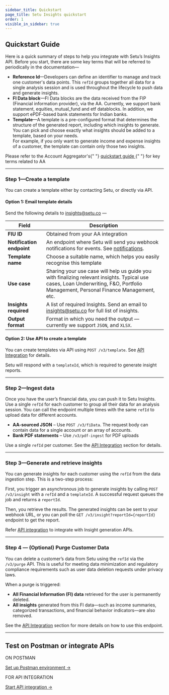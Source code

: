 ```yaml
---
sidebar_title: Quickstart
page_title: Setu Insights quickstart
order: 1
visible_in_sidebar: true
---
```


## Quickstart Guide

Here is a quick summary of steps to help you integrate with Setu’s Insights API. Before you start, there are some key terms that will be referred to periodically in the documentation—

- **Reference Id**—Developers can define an identifier to manage and track one customer's data points. This `refId` groups together all data for a single analysis session and is used throughout the lifecycle to push data and generate insights.
- **FI Data block**—FI Data blocks are the data received from the FIP (Financial information provider), via the AA. Currently, we support bank statement, equities, mutual_fund and etf datablocks. In addition, we support ePDF-based bank statements for Indian banks.
- **Template**—A template is a pre-configured format that determines the structure of the generated report, including which insights to generate. You can pick and choose exactly what insights should be added to a template, based on your needs.  
For example, if you only want to generate income and expense insights of a customer, the template can contain only those two insights.

<Callout type="tip">
  Please refer to the Account Aggregator's{" "}
  <a href="/data/account-aggregator/quickstart#quickstart-guide" target="_blank">
    quickstart guide
  </a>{" "}
  for key terms related to AA
</Callout>

<hr className="primary" />

### Step 1—Create a template

You can create a template either by contacting Setu, or directly via API.

#### Option 1: Email template details

Send the following details to [insights@setu.co](mailto:insights@setu.co) —

| Field                  | Description                                                                                                                                  |
|------------------------|----------------------------------------------------------------------------------------------------------------------------------------------|
| **FIU ID**             | Obtained from your AA integration                                                                                                            |
| **Notification endpoint** | An endpoint where Setu will send you webhook notifications for events. See <a href="/data/insights/notifications" target="_blank">notifications</a>.                                         |
| **Template name**      | Choose a suitable name, which helps you easily recognise this template                                                                                                            |
| **Use case**           | Sharing your use case will help us guide you with finalizing relevant insights. Typical use cases, Loan Underwriting, F&O, Portfolio Management, Personal Finance Management, etc.                                       |
| **Insights required**  |  A list of required Insights. Send an email to [insights@setu.co](mailto:insights@setu.co) for full list of insights.                                               |
| **Output format**      | Format in which you need the output — currently we support `JSON`, and `XLSX`.                                                                                                                |

#### Option 2: Use API to create a template

You can create templates via API using `POST /v3/template`. See <a href="/data/insights/quickstart/api-integration">API Integration</a> for details.

Setu will respond with a `templateId`, which is required to generate insight reports.

<hr className="primary" />

### Step 2—Ingest data

Once you have the user’s financial data, you can push it to Setu Insights. Use a single `refId` for each customer to group all their data for an analysis session. You can call the endpoint multiple times with the same `refId` to upload data for different accounts.

- **AA-sourced JSON** – Use `POST /v3/fiData`. The request body can contain data for a single account or an array of accounts.
- **Bank PDF statements** – Use `/v3/pdf-ingest` for PDF uploads

Use a single `refId` per customer. See the <a href="/data/insights/quickstart/api-integration">API Integration</a> section for details.

<hr className="primary" />

### Step 3—Generate and retrieve insights

You can generate insights for each customer using the `refId` from the data ingestion step. This is a two-step process:

First, you trigger an asynchronous job to generate insights by calling `POST /v3/insight` with a `refId` and a `templateId`. A successful request queues the job and returns a `reportId`.

Then, you retrieve the results. The generated insights can be sent to your webhook URL, or you can poll the `GET /v3/insight?reportId={reportId}` endpoint to get the report.

Refer <a href="/data/insights/quickstart/api-integration" target="_blank">API integration</a> to integrate with Insight generation APIs.

<hr className="primary" />

### Step 4 — (Optional) Purge Customer Data

You can delete a customer’s data from Setu using the `refId` via the `/v3/purge` API. This is useful for meeting data minimization and regulatory compliance requirements such as user data deletion requests under privacy laws.

When a purge is triggered:

- **All Financial Information (FI) data** retrieved for the user is permanently deleted.
- **All insights** generated from this FI data—such as income summaries, categorized transactions, and financial behavior indicators—are also removed.

See the <a href="/data/insights/quickstart/api-integration">API Integration</a> section for more details on how to use this endpoint.

<hr className="primary" />

## Test on Postman or integrate APIs

<Row>
  <Portion desktopSpan="half">
    <Card padding="small" shape="rounded">
      <p>ON POSTMAN</p>
      <a href="/data/insights/quickstart/postman" target="_blank">
        Set up Postman environment ->
      </a>
    </Card>
  </Portion>
  <Portion desktopSpan="half">
    <Card padding="small" shape="rounded">
      <p>FOR API INTEGRATION</p>
      <a
        href="/data/insights/quickstart/api-integration"
        target="_blank"
      >
        Start API integration ->
      </a>
    </Card>
  </Portion>
</Row>

<WasPageHelpful />
